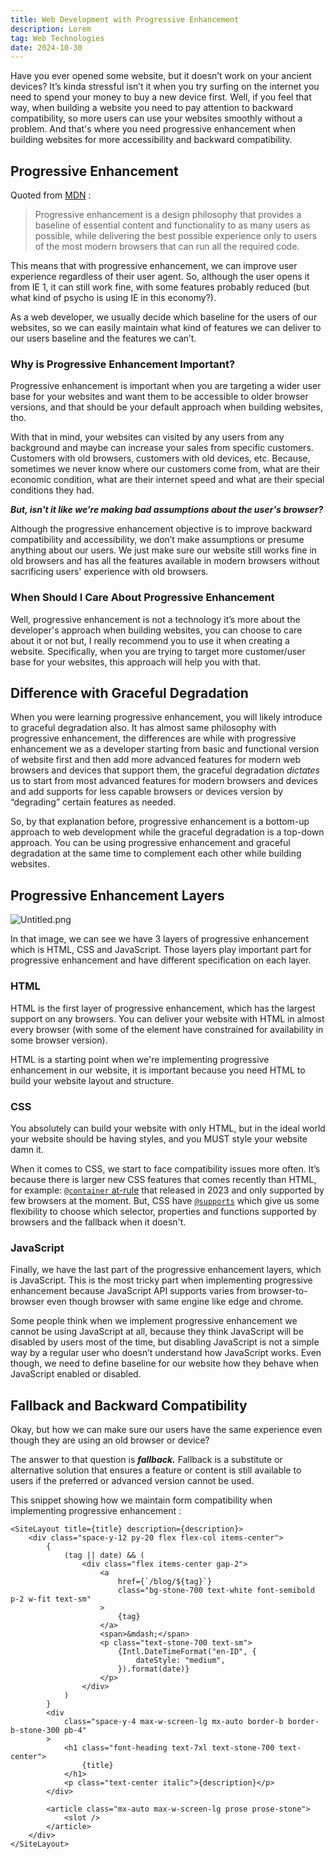 ```yaml
---
title: Web Development with Progressive Enhancement
description: Lorem
tag: Web Technologies
date: 2024-10-30
---
```



Have you ever opened some website, but it doesn’t work on your ancient devices? It’s kinda stressful isn’t it when you try surfing on the internet you need to spend your money to buy a new device first. Well, if you feel that way, when building a website you need to pay attention to backward compatibility, so more users can use your websites smoothly without a problem. And that's where you need progressive enhancement when building websites for more accessibility and backward compatibility.

## Progressive Enhancement

Quoted from [MDN](https://developer.mozilla.org/en-US/docs/Glossary/Progressive_Enhancement) :

> Progressive enhancement is a design philosophy that provides a baseline of essential content and functionality to as many users as possible, while delivering the best possible experience only to users of the most modern browsers that can run all the required code.
> 

This means that with progressive enhancement, we can improve user experience regardless of their user agent. So, although the user opens it from IE 1, it can still work fine, with some features probably reduced (but what kind of psycho is using IE in this economy?).

As a web developer, we usually decide which baseline for the users of our websites, so we can easily maintain what kind of features we can deliver to our users baseline and the features we can’t.

### Why is Progressive Enhancement Important?

Progressive enhancement is important when you are targeting a wider user base for your websites and want them to be accessible to older browser versions, and that should be your default approach when building websites, tho.

With that in mind, your websites can visited by any users from any background and maybe can increase your sales from specific customers. Customers with old browsers, customers with old devices, etc. Because, sometimes we never know where our customers come from, what are their economic condition, what are their internet speed and what are their special conditions they had.

***But, isn't it like we're making bad assumptions about the user's browser?***

Although the progressive enhancement objective is to improve backward compatibility and accessibility, we don’t make assumptions or presume anything about our users. We just make sure our website still works fine in old browsers and has all the features available in modern browsers without sacrificing users' experience with old browsers.

### When Should I Care About Progressive Enhancement

Well, progressive enhancement is not a technology it’s more about the developer's approach when building websites, you can choose to care about it or not but, I really recommend you to use it when creating a website. Specifically, when you are trying to target more customer/user base for your websites, this approach will help you with that.

## Difference with Graceful Degradation

When you were learning progressive enhancement, you will likely introduce to graceful degradation also. It has almost same philosophy with progressive enhancement, the differences are while with progressive enhancement we as a developer starting from basic and functional version of website first and then add more advanced features for modern web browsers and devices that support them, the graceful degradation *dictates* us to start from most advanced features for modern browsers and devices and add supports for less capable browsers or devices version by “degrading” certain features as needed.

So, by that explanation before, progressive enhancement is a bottom-up approach to web development while the graceful degradation is a top-down approach. You can be using progressive enhancement and graceful degradation at the same time to complement each other while building websites.

## Progressive Enhancement Layers

![Untitled.png](https://prod-files-secure.s3.us-west-2.amazonaws.com/75064e5e-ab01-46bd-ade9-689ad3988478/e6c4d0e6-ccc8-4e0e-99cd-307555e5a4cf/Untitled.png)

In that image, we can see we have 3 layers of progressive enhancement which is HTML, CSS and JavaScript. Those layers play important part for progressive enhancement and have different specification on each layer.

### HTML

HTML is the first layer of progressive enhancement, which has the largest support on any browsers. You can deliver your website with HTML in almost every browser (with some of the element have constrained for availability in some browser version).

HTML is a starting point when we're implementing progressive enhancement in our website, it is important because you need HTML to build your website layout and structure.

### CSS

You absolutely can build your website with only HTML, but in the ideal world your website should be having styles, and you MUST style your website damn it.

When it comes to CSS, we start to face compatibility issues more often. It’s because there is larger new CSS features that comes recently than HTML, for example: [`@container` at-rule](https://developer.mozilla.org/en-US/docs/Web/CSS/@container) that released in 2023 and only supported by few browsers at the moment. But, CSS have [`@supports`](https://developer.mozilla.org/en-US/docs/Web/CSS/@supports) which give us some flexibility to choose which selector, properties and functions supported by browsers and the fallback when it doesn't.

### JavaScript

Finally, we have the last part of the progressive enhancement layers, which is JavaScript. This is the most tricky part when implementing progressive enhancement because JavaScript API supports varies from browser-to-browser even though browser with same engine like edge and chrome.

Some people think when we implement progressive enhancement we cannot be using JavaScript at all, because they think JavaScript will be disabled by users most of the time, but disabling JavaScript is not a simple way by a regular user who doesn’t understand how JavaScript works. Even though, we need to define baseline for our website how they behave when JavaScript enabled or disabled.

## Fallback and Backward Compatibility

Okay, but how we can make sure our users have the same experience even though they are using an old browser or device?

The answer to that question is ***fallback.*** Fallback is a substitute or alternative solution that ensures a feature or content is still available to users if the preferred or advanced version cannot be used.

This snippet showing how we maintain form compatibility when implementing progressive enhancement :

<FormSandpack />


```astro
<SiteLayout title={title} description={description}>
    <div class="space-y-12 py-20 flex flex-col items-center">
        {
            (tag || date) && (
                <div class="flex items-center gap-2">
                    <a
                        href={`/blog/${tag}`}
                        class="bg-stone-700 text-white font-semibold p-2 w-fit text-sm"
                    >
                        {tag}
                    </a>
                    <span>&mdash;</span>
                    <p class="text-stone-700 text-sm">
                        {Intl.DateTimeFormat("en-ID", {
                            dateStyle: "medium",
                        }).format(date)}
                    </p>
                </div>
            )
        }
        <div
            class="space-y-4 max-w-screen-lg mx-auto border-b border-b-stone-300 pb-4"
        >
            <h1 class="font-heading text-7xl text-stone-700 text-center">
                {title}
            </h1>
            <p class="text-center italic">{description}</p>
        </div>

        <article class="mx-auto max-w-screen-lg prose prose-stone">
            <slot />
        </article>
    </div>
</SiteLayout>
```